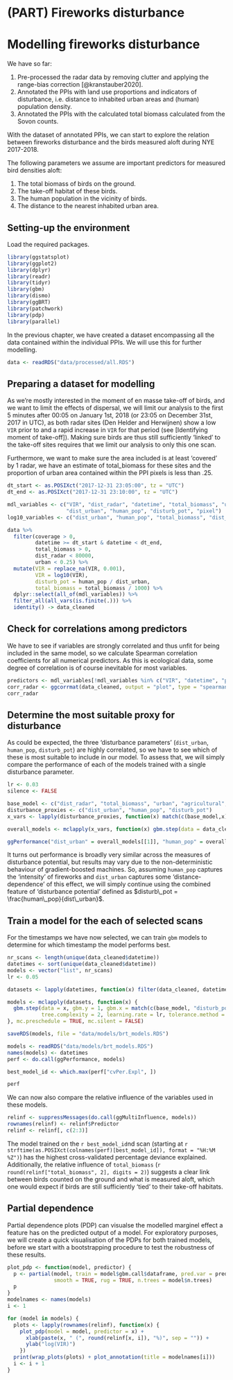 # (PART) Fireworks disturbance {-}

# Modelling fireworks disturbance

We have so far:

1. Pre-processed the radar data by removing clutter and applying the range-bias correction [@kranstauber2020].
2. Annotated the PPIs with land use proportions and indicators of disturbance, i.e. distance to inhabited urban areas and (human) population density.
3. Annotated the PPIs with the calculated total biomass calculated from the Sovon counts.

With the dataset of annotated PPIs, we can start to explore the relation between fireworks disturbance and the birds measured aloft during NYE 2017-2018.

The following parameters we assume are important predictors for measured bird densities aloft:

1. The total biomass of birds on the ground.
2. The take-off habitat of these birds.
3. The human population in the vicinity of birds.
4. The distance to the nearest inhabited urban area.

## Setting-up the environment

Load the required packages.

```r
library(ggstatsplot)
library(ggplot2)
library(dplyr)
library(readr)
library(tidyr)
library(gbm)
library(dismo)
library(ggBRT)
library(patchwork)
library(pdp)
library(parallel)
```

In the previous chapter, we have created a dataset encompassing all the data contained within the individual PPIs. We will use this for further modelling.

```r
data <- readRDS("data/processed/all.RDS")
```

## Preparing a dataset for modelling

As we're mostly interested in the moment of en masse take-off of birds, and we want to limit the effects of dispersal, we will limit our analysis to the first 5 minutes after 00:05 on January 1st, 2018 (or 23:05 on December 31st, 2017 in UTC), as both radar sites (Den Helder and Herwijnen) show a low `VIR` prior to and a rapid increase in `VIR` for that period (see [Identifying moment of take-off]). Making sure birds are thus still sufficiently 'linked' to the take-off sites requires that we limit our analysis to only this one scan.

Furthermore, we want to make sure the area included is at least 'covered' by 1 radar, we have an estimate of total_biomass for these sites and the proportion of urban area contained within the PPI pixels is less than .25.

```r
dt_start <- as.POSIXct("2017-12-31 23:05:00", tz = "UTC")
dt_end <- as.POSIXct("2017-12-31 23:10:00", tz = "UTC")

mdl_variables <- c("VIR", "dist_radar", "datetime", "total_biomass", "urban", "agricultural", "semiopen", "forests", "wetlands", "waterbodies", 
                   "dist_urban", "human_pop", "disturb_pot", "pixel")
log10_variables <- c("dist_urban", "human_pop", "total_biomass", "dist_urban", "disturb_pot")

data %>%
  filter(coverage > 0,
         datetime >= dt_start & datetime < dt_end,
         total_biomass > 0,
         dist_radar < 80000,
         urban < 0.25) %>%
  mutate(VIR = replace_na(VIR, 0.001),
         VIR = log10(VIR),
         disturb_pot = human_pop / dist_urban,
         total_biomass = total_biomass / 1000) %>%
  dplyr::select(all_of(mdl_variables)) %>%
  filter_all(all_vars(is.finite(.))) %>%
  identity() -> data_cleaned
```

## Check for correlations among predictors

We have to see if variables are strongly correlated and thus unfit for being included in the same model, so we calculate Spearman correlation coefficients for all numerical predictors. As this is ecological data, some degree of correlation is of course inevitable for most variables.

```r
predictors <- mdl_variables[!mdl_variables %in% c("VIR", "datetime", "pixel", "x", "y")]
corr_radar <- ggcorrmat(data_cleaned, output = "plot", type = "spearman", cor.vars = all_of(predictors), colors = c("#2166AC", "#F7F7F7", "#B2182B"))
corr_radar
```

## Determine the most suitable proxy for disturbance

As could be expected, the three 'disturbance parameters' (`dist_urban`, `human_pop`, `disturb_pot`) are highly correlated, so we have to see which of these is most suitable to include in our model. To assess that, we will simply compare the performance of each of the models trained with a single disturbance parameter.

```r
lr <- 0.03
silence <- FALSE

base_model <- c("dist_radar", "total_biomass", "urban", "agricultural", "semiopen", "forests", "wetlands", "waterbodies")
disturbance_proxies <- c("dist_urban", "human_pop", "disturb_pot")
x_vars <- lapply(disturbance_proxies, function(x) match(c(base_model,x), colnames(data_cleaned)))

overall_models <- mclapply(x_vars, function(x) gbm.step(data = data_cleaned, gbm.y = 1, gbm.x = x, bag.fraction = 0.75, family = "gaussian", tree.complexity = 2, learning.rate = lr, silent = silence))

ggPerformance("dist_urban" = overall_models[[1]], "human_pop" = overall_models[[2]], "disturb_pot" = overall_models[[3]])
```

It turns out performance is broadly very similar across the measures of disturbance potential, but results may vary due to the non-deterministic behaviour of gradient-boosted machines. So, assuming `human_pop` captures the 'intensity' of fireworks and `dist_urban` captures some 'distance-dependence' of this effect, we will simply continue using the combined feature of 'disturbance potential' defined as $disturb\_pot = \frac{human\_pop}{dist\_urban}$.

## Train a model for the each of selected scans

For the timestamps we have now selected, we can train `gbm` models to determine for which timestamp the model performs best.

```r
nr_scans <- length(unique(data_cleaned$datetime))
datetimes <- sort(unique(data_cleaned$datetime))
models <- vector("list", nr_scans)
lr <- 0.05

datasets <- lapply(datetimes, function(x) filter(data_cleaned, datetime >= x & datetime < x + 5 * 60))

models <- mclapply(datasets, function(x) {
  gbm.step(data = x, gbm.y = 1, gbm.x = match(c(base_model, "disturb_pot"), colnames(x)), bag.fraction = 0.75, family = "gaussian", 
           tree.complexity = 2, learning.rate = lr, tolerance.method = "fixed", tolerance = 8e-4, plot.main = TRUE, verbose = FALSE)
}, mc.preschedule = TRUE, mc.silent = FALSE)

saveRDS(models, file = "data/models/brt_models.RDS")
```

```r
models <- readRDS("data/models/brt_models.RDS")
names(models) <- datetimes
perf <- do.call(ggPerformance, models)

best_model_id <- which.max(perf["cvPer.Expl", ])

perf
```

We can now also compare the relative influence of the variables used in these models.

```r
relinf <- suppressMessages(do.call(ggMultiInfluence, models))
rownames(relinf) <- relinf$Predictor
relinf <- relinf[, c(2:3)]
```

The model trained on the `r best_model_id`nd scan (starting at `r strftime(as.POSIXct(colnames(perf)[best_model_id]), format = "%H:%M %Z")`) has the highest cross-validated percentage deviance explained. Additionally, the relative influence of `total_biomass` (`r round(relinf["total_biomass", 2], digits = 2)`) suggests a clear link between birds counted on the ground and what is measured aloft, which one would expect if birds are still sufficiently 'tied' to their take-off habitats.

## Partial dependence

Partial dependence plots (PDP) can visualse the modelled marginel effect a feature has on the predicted output of a model. For exploratory purposes, we will create a quick visualisation of the PDPs for both trained models, before we start with a bootstrapping procedure to test the robustness of these results.

```r
plot_pdp <- function(model, predictor) {
  p <- partial(model, train = model$gbm.call$dataframe, pred.var = predictor, type = "regression", plot = TRUE, plot.engine ="ggplot2",
               smooth = TRUE, rug = TRUE, n.trees = model$n.trees)
  p
}
modelnames <- names(models)
i <- 1

for (model in models) {
  plots <- lapply(rownames(relinf), function(x) {
    plot_pdp(model = model, predictor = x) + 
      xlab(paste(x, " (", round(relinf[x, i]), "%)", sep = "")) +
      ylab("log(VIR)")
    })
  print(wrap_plots(plots) + plot_annotation(title = modelnames[i]))
  i <- i + 1
}
```


